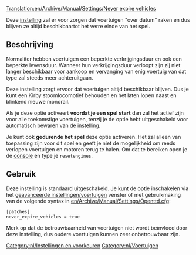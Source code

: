 [[Translation:en/Archive/Manual/Settings/Never expire vehicles]]

Deze [[nl/Archive/Manual/Settings/Geavanceerde instellingen|instelling]] zal er voor zorgen dat voertuigen "over datum" raken en dus blijven ze altijd beschikbaartot het verre einde van het spel.  

== Beschrijving ==
Normaliter hebben voertuigen een beperkte verkrijgingsduur en ook een beperkte levensduur. Wanneer hun verkrijgingsduur verloopt zijn zij niet langer beschikbaar voor aankoop en vervanging van enig voertuig van dat type zal steeds meer achteruitgaan.

Deze instelling zorgt ervoor dat voertuigen altijd beschikbaar blijven. Dus je kunt een Kirby stoomlocomotief behouden en het laten lopen naast en blinkend nieuwe monorail.

Als je deze optie activeert '''voordat je een spel start''' dan zal het actief zijn voor alle toekomstige voertuigen, tenzij je de optie hebt uitgeschakeld voor automatisch bewaren van de instelling.

Je kunt ook '''gedurende het spel''' deze optie activeren. Het zal alleen van toepassing zijn voor dit spel en geeft je niet de mogelijkheid om reeds verlopen voertuigen en motoren terug te halen. Om dat te bereiken open je de [[nl/Manual/Console|console]] en type je <code>resetengines</code>.

== Gebruik ==
Deze instelling is standaard uitgeschakeld. Je kunt de optie inschakelen via het [[nl/Archive/Manual/Settings/Geavanceerde instellingen/Voertuigen|geavanceerde instellingen/voertuigen]] venster of met gebruikmaking van de volgende syntax in [[en/Archive/Manual/Settings/Openttd.cfg]]:
<pre>
[patches]
never_expire_vehicles = true
</pre>

Merk op dat de betrouwbaarheid van voertuigen niet wordt beïnvloed door deze instelling, dus oudere voertuigen kunnen zeer onbetrouwbaar zijn.

[[Category:nl/Instellingen en voorkeuren]]
[[Category:nl/Voertuigen]]